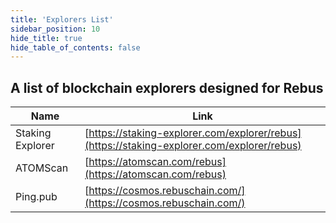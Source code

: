 ```yaml
---
title: 'Explorers List'
sidebar_position: 10
hide_title: true
hide_table_of_contents: false
---
```



<PageTitle iconUrl="img/rebus-icon.svg" title="Rebus Explorers List" />

## A list of blockchain explorers designed for Rebus

| Name             | Link |
| ---------------- | ---- |
| Staking Explorer | [https://staking-explorer.com/explorer/rebus](https://staking-explorer.com/explorer/rebus) |
| ATOMScan | [https://atomscan.com/rebus](https://atomscan.com/rebus) |
| Ping.pub | [https://cosmos.rebuschain.com/](https://cosmos.rebuschain.com/) |
